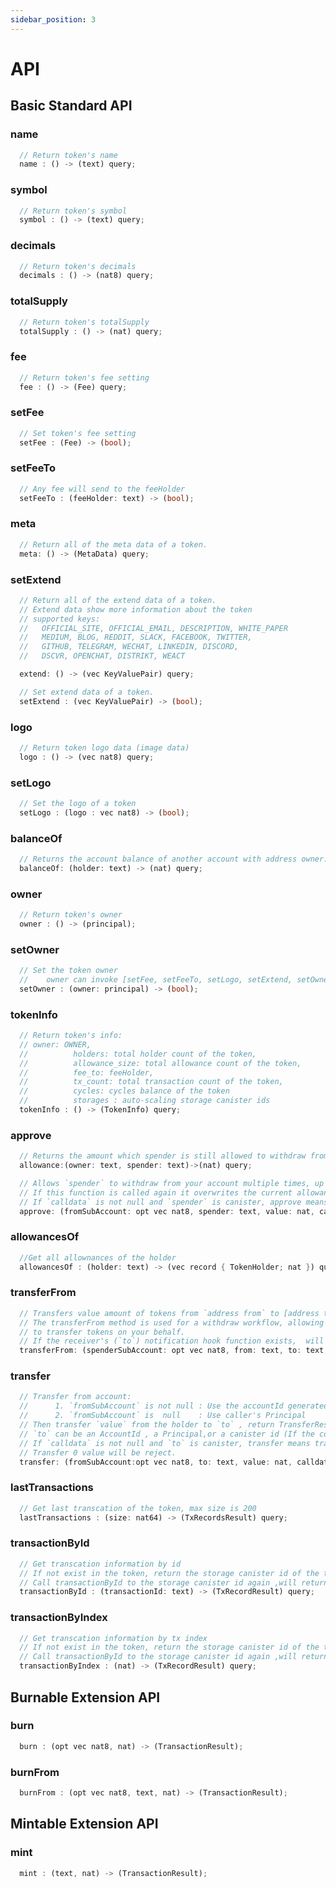 ```yaml
---
sidebar_position: 3
---
```


# API
## Basic Standard API
### name
```rust
  // Return token's name
  name : () -> (text) query;

```
### symbol
```rust
  // Return token's symbol
  symbol : () -> (text) query;
```
### decimals
```rust
  // Return token's decimals
  decimals : () -> (nat8) query;
```
### totalSupply
```rust
  // Return token's totalSupply
  totalSupply : () -> (nat) query;
```
### fee
```rust
  // Return token's fee setting
  fee : () -> (Fee) query;
```
### setFee
```rust
  // Set token's fee setting
  setFee : (Fee) -> (bool);
```
### setFeeTo
```rust
  // Any fee will send to the feeHolder
  setFeeTo : (feeHolder: text) -> (bool);
```
### meta
```rust
  // Return all of the meta data of a token.
  meta: () -> (MetaData) query;
```
### setExtend
```rust
  // Return all of the extend data of a token.
  // Extend data show more information about the token
  // supported keys:
  //   OFFICIAL_SITE, OFFICIAL_EMAIL, DESCRIPTION, WHITE_PAPER
  //   MEDIUM, BLOG, REDDIT, SLACK, FACEBOOK, TWITTER,
  //   GITHUB, TELEGRAM, WECHAT, LINKEDIN, DISCORD,
  //   DSCVR, OPENCHAT, DISTRIKT, WEACT

  extend: () -> (vec KeyValuePair) query;

  // Set extend data of a token.
  setExtend : (vec KeyValuePair) -> (bool);
```
### logo
```rust
  // Return token logo data (image data)
  logo : () -> (vec nat8) query;
```
### setLogo
```rust
  // Set the logo of a token
  setLogo : (logo : vec nat8) -> (bool);
```
### balanceOf
```rust
  // Returns the account balance of another account with address owner.
  balanceOf: (holder: text) -> (nat) query;
```
### owner
```rust
  // Return token's owner
  owner : () -> (principal);
```
### setOwner
```rust
  // Set the token owner
  //    owner can invoke [setFee, setFeeTo, setLogo, setExtend, setOwner]
  setOwner : (owner: principal) -> (bool);
```
### tokenInfo
```rust
  // Return token's info:
  // owner: OWNER,
  //          holders: total holder count of the token,
  //          allowance_size: total allowance count of the token,
  //          fee_to: feeHolder,
  //          tx_count: total transaction count of the token,
  //          cycles: cycles balance of the token
  //          storages : auto-scaling storage canister ids
  tokenInfo : () -> (TokenInfo) query;
```
### approve
```rust
  // Returns the amount which spender is still allowed to withdraw from owner.
  allowance:(owner: text, spender: text)->(nat) query;

  // Allows `spender` to withdraw from your account multiple times, up to the `value` amount.
  // If this function is called again it overwrites the current allowance with value.
  // If `calldata` is not null and `spender` is canister, approve means approveAndCall.
  approve: (fromSubAccount: opt vec nat8, spender: text, value: nat, calldata: opt CallData) -> (TransactionResult);
```
### allowancesOf
```rust
  //Get all allownances of the holder
  allowancesOf : (holder: text) -> (vec record { TokenHolder; nat }) query;
```
### transferFrom
```rust
  // Transfers value amount of tokens from `address from` to [address to].
  // The transferFrom method is used for a withdraw workflow, allowing canister
  // to transfer tokens on your behalf.
  // If the receiver's (`to`) notification hook function exists,  will be called.
  transferFrom: (spenderSubAccount: opt vec nat8, from: text, to: text,value: nat) ->(TransactionResult);
```
### transfer
```rust
  // Transfer from account:
  //      1. `fromSubAccount` is not null : Use the accountId generated based on the caller's Principal and the provided `fromSubAccount`
  //      2. `fromSubAccount` is  null    : Use caller's Principal
  // Then transfer `value` from the holder to `to` , return TransferResponse
  // `to` can be an AccountId , a Principal,or a canister id (If the container has a notification hook function, a notification will be triggered).
  // If `calldata` is not null and `to` is canister, transfer means transferAndCall.
  // Transfer 0 value ​​will be reject.
  transfer: (fromSubAccount:opt vec nat8, to: text, value: nat, calldata: opt CallData) -> (TransactionResult);
```
### lastTransactions
```rust
  // Get last transcation of the token, max size is 200
  lastTransactions : (size: nat64) -> (TxRecordsResult) query;
```
### transactionById
```rust
  // Get transcation information by id
  // If not exist in the token, return the storage canister id of the transaction located
  // Call transactionById to the storage canister id again ,will return the transaction information.
  transactionById : (transactionId: text) -> (TxRecordResult) query;
```
### transactionByIndex
```rust
  // Get transcation information by tx index
  // If not exist in the token, return the storage canister id of the transaction located
  // Call transactionById to the storage canister id again ,will return the transaction information.
  transactionByIndex : (nat) -> (TxRecordResult) query;
```

## Burnable Extension API
### burn
```rust 
  burn : (opt vec nat8, nat) -> (TransactionResult);
```
### burnFrom
```rust 
  burnFrom : (opt vec nat8, text, nat) -> (TransactionResult);
```
## Mintable Extension API
### mint
```rust 
  mint : (text, nat) -> (TransactionResult);
```